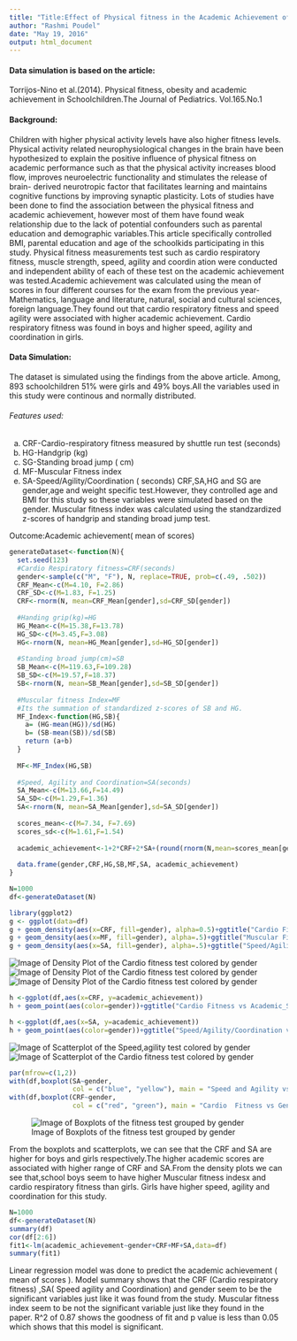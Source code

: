 ```yaml
---
title: "Title:Effect of Physical fitness in the Academic Achievement of Schoolchildren"
author: "Rashmi Poudel"
date: "May 19, 2016"
output: html_document
---
```

#### Data simulation is based on the article:
Torrijos-Nino et al.(2014). Physical fitness, obesity and academic achievement in Schoolchildren.The Journal of Pediatrics. Vol.165.No.1

#### Background:
Children with higher physical activity levels have also higher fitness levels. Physical activity related neurophysiological changes in the brain have been hypothesized to explain the positive influence of physical fitness on academic performance such as that the physical activity increases blood flow, improves neuroelectric functionality and stimulates the release of brain- derived neurotropic factor that facilitates learning and maintains cognitive functions by improving synaptic plasticity.
        Lots of studies have been done to find the association between the physical fitness and academic achievement, however most of them have found weak relationship due to the lack of potential confounders such as parental education
and demographic variables.This article specifically controlled BMI, parental education and age of the schoolkids participating in
this study. Physical fitness measurements test such as cardio respiratory fitness, muscle strength, speed, agility and coordin
ation were conducted and independent ability of each of these test on the academic achievement was tested.Academic achievement was calculated using the mean of scores in four different courses for the exam from the previous year-Mathematics, language and literature, natural, social and cultural sciences, foreign language.They found out that cardio respiratory fitness and speed agility were associated with higher academic achievement. Cardio respiratory fitness was found in boys and higher speed, agility and coordination in girls.

#### Data Simulation:
The dataset is simulated using the findings from the above article. Among, 893 schoolchildren 51% were girls and 49% boys.All the variables used in this study were continous and normally distributed.

###### Features used:
a. CRF-Cardio-respiratory fitness measured by shuttle run test (seconds)
b. HG-Handgrip (kg)
c. SG-Standing broad jump ( cm)
d. MF-Muscular Fitness index
e. SA-Speed/Agility/Coordination ( seconds)
CRF,SA,HG and SG are gender,age and weight specific test.However, they controlled age and BMI for this study so these variables were simulated based on the gender. Muscular fitness index was calculated using the standzardized z-scores of handgrip and standing broad jump test. 

Outcome:Academic achievement( mean of scores)

```r
generateDataset<-function(N){
  set.seed(123)
  #Cardio Respiratory fitness=CRF(seconds)
  gender<-sample(c("M", "F"), N, replace=TRUE, prob=c(.49, .502))
  CRF_Mean<-c(M=4.10, F=2.86)
  CRF_SD<-c(M=1.83, F=1.25)
  CRF<-rnorm(N, mean=CRF_Mean[gender],sd=CRF_SD[gender]) 
  
  #Handing grip(kg)=HG
  HG_Mean<-c(M=15.38,F=13.78) 
  HG_SD<-c(M=3.45,F=3.08)
  HG<-rnorm(N, mean=HG_Mean[gender],sd=HG_SD[gender])
  
  #Standing broad jump(cm)=SB
  SB_Mean<-c(M=119.63,F=109.28) 
  SB_SD<-c(M=19.57,F=18.37)
  SB<-rnorm(N, mean=SB_Mean[gender],sd=SB_SD[gender])
  
  #Muscular fitness Index=MF 
  #Its the summation of standardized z-scores of SB and HG.
  MF_Index<-function(HG,SB){
    a= (HG-mean(HG))/sd(HG)
    b= (SB-mean(SB))/sd(SB)
    return (a+b)
  }
  
  MF<-MF_Index(HG,SB)
  
  #Speed, Agility and Coordination=SA(seconds)
  SA_Mean<-c(M=13.66,F=14.49)
  SA_SD<-c(M=1.29,F=1.36)
  SA<-rnorm(N, mean=SA_Mean[gender],sd=SA_SD[gender]) 
  
  scores_mean<-c(M=7.34, F=7.69)
  scores_sd<-c(M=1.61,F=1.54)
  
  academic_achievement<-1+2*CRF+2*SA+(round(rnorm(N,mean=scores_mean[gender],scores_sd[gender]),1))
  
  data.frame(gender,CRF,HG,SB,MF,SA, academic_achievement)
}

N=1000
df<-generateDataset(N)
```

```r
library(ggplot2)
g <- ggplot(data=df)
g + geom_density(aes(x=CRF, fill=gender), alpha=0.5)+ggtitle("Cardio Fitness vs Academic_Scores")
g + geom_density(aes(x=MF, fill=gender), alpha=.5)+ggtitle("Muscular Fitness Index vs Academic_Scores")
g + geom_density(aes(x=SA, fill=gender), alpha=.5)+ggtitle("Speed/Agility/Coordination vs Academic_Scores")
```

![Image of Density Plot of the Cardio fitness test colored by gender](/images/density_1.png)
![Image of Density Plot of the Cardio fitness test colored by gender](/images/density_2.png)
![Image of Density Plot of the Cardio fitness test colored by gender](/images/density_3.png)

```r
h <-ggplot(df,aes(x=CRF, y=academic_achievement))
h + geom_point(aes(color=gender))+ggtitle("Cardio Fitness vs Academic_Scores")

h <-ggplot(df,aes(x=SA, y=academic_achievement))
h + geom_point(aes(color=gender))+ggtitle("Speed/Agility/Coordination vs Academic_Scores")
```

![Image of Scatterplot of the Speed,agility test colored by gender](/images/figure_2.png)
![Image of Scatterplot of the Cardio fitness test colored by gender](/images/figure_1.png)

```r
par(mfrow=c(1,2))
with(df,boxplot(SA~gender,  
                col = c("blue", "yellow"), main = "Speed and Agility vs Gender"))
with(df,boxplot(CRF~gender,  
                col = c("red", "green"), main = "Cardio  Fitness vs Gender"))
```


![Image of Boxplots of the fitness test grouped by gender](/images/figure_3.png)

From the boxplots and scatterplots, we can see that the CRF and SA are higher for boys and girls respectively.The higher academic scores are associated with higher range of CRF and SA.From the density plots we can see that,school boys seem to have higher Muscular fitness indesx and cardio respiratory fitness than girls. Girls have higher speed, agility and coordination for this study.

```r
N=1000
df<-generateDataset(N)
summary(df)
cor(df[2:6])
fit1<-lm(academic_achievement~gender+CRF+MF+SA,data=df)
summary(fit1)
```

Linear regression model was done to predict the academic achievement ( mean of scores ). Model summary shows that the CRF (Cardio respiratory fitness) ,SA( Speed agility and Coordination)  and gender seem to be the significant variables  just like  it was found from the study. Muscular fitness index seem to be not the significant variable just like they found in the paper.  R^2 of 0.87 shows the goodness of fit and p value is less than 0.05 which shows that this model is significant. 